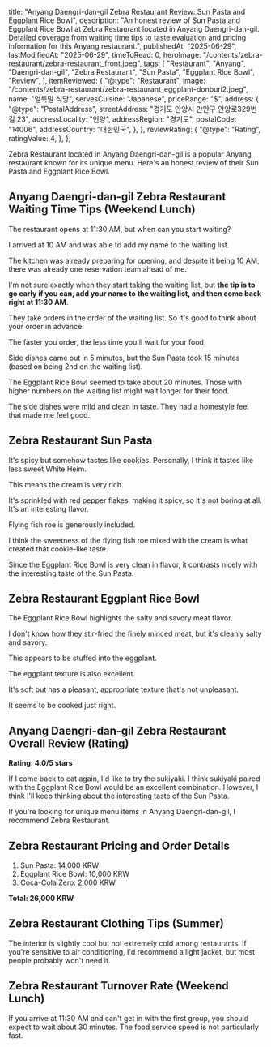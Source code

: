 
  title:
    "Anyang Daengri-dan-gil Zebra Restaurant Review: Sun Pasta and Eggplant Rice Bowl",
  description:
    "An honest review of Sun Pasta and Eggplant Rice Bowl at Zebra Restaurant located in Anyang Daengri-dan-gil. Detailed coverage from waiting time tips to taste evaluation and pricing information for this Anyang restaurant.",
  publishedAt: "2025-06-29",
  lastModifiedAt: "2025-06-29",
  timeToRead: 0,
  heroImage: "/contents/zebra-restaurant/zebra-restaurant_front.jpeg",
  tags: [
    "Restaurant",
    "Anyang",
    "Daengri-dan-gil",
    "Zebra Restaurant",
    "Sun Pasta",
    "Eggplant Rice Bowl",
    "Review",
  ],
  itemReviewed: {
    "@type": "Restaurant",
    image: "/contents/zebra-restaurant/zebra-restaurant_eggplant-donburi2.jpeg",
    name: "얼룩말 식당",
    servesCuisine: "Japanese",
    priceRange: "$",
    address: {
      "@type": "PostalAddress",
      streetAddress: "경기도 안양시 만안구 안양로329번길 23",
      addressLocality: "안양",
      addressRegion: "경기도",
      postalCode: "14006",
      addressCountry: "대한민국",
    },
  },
  reviewRating: {
    "@type": "Rating",
    ratingValue: 4,
  },
};

Zebra Restaurant located in Anyang Daengri-dan-gil is a popular Anyang restaurant known for its unique menu. Here's an honest review of their Sun Pasta and Eggplant Rice Bowl.

## Anyang Daengri-dan-gil Zebra Restaurant Waiting Time Tips (Weekend Lunch)

The restaurant opens at 11:30 AM, but when can you start waiting?

I arrived at 10 AM and was able to add my name to the waiting list.

<ImageWithCaption
  src="/contents/zebra-restaurant/zebra-restaurant_front.jpeg"
  alt="Front of Anyang Daengri-dan-gil Zebra Restaurant"
  caption="Front of Anyang Daengri-dan-gil Zebra Restaurant + beautiful Honda Cub motorcycle"
/>

The kitchen was already preparing for opening, and despite it being 10 AM, there was already one reservation team ahead of me.

I'm not sure exactly when they start taking the waiting list, but **the tip is to go early if you can, add your name to the waiting list, and then come back right at 11:30 AM**.

They take orders in the order of the waiting list. So it's good to think about your order in advance.

The faster you order, the less time you'll wait for your food.

Side dishes came out in 5 minutes, but the Sun Pasta took 15 minutes (based on being 2nd on the waiting list).

The Eggplant Rice Bowl seemed to take about 20 minutes. Those with higher numbers on the waiting list might wait longer for their food.

The side dishes were mild and clean in taste. They had a homestyle feel that made me feel good.

## Zebra Restaurant Sun Pasta

It's spicy but somehow tastes like cookies. Personally, I think it tastes like less sweet White Heim.

This means the cream is very rich.

<ImageWithCaption
  src="/contents/zebra-restaurant/zebra-restaurant_solar-pasta1.jpeg"
  alt="Zebra Restaurant Sun Pasta"
  caption="Zebra Restaurant Sun Pasta"
/>

It's sprinkled with red pepper flakes, making it spicy, so it's not boring at all. It's an interesting flavor.

Flying fish roe is generously included.

I think the sweetness of the flying fish roe mixed with the cream is what created that cookie-like taste.

<ImageWithCaption
  src="/contents/zebra-restaurant/zebra-restaurant_solar-pasta2.jpeg"
  alt="Zebra Restaurant Sun Pasta with lots of flying fish roe"
  caption="The Sun Pasta at Zebra Restaurant has tons of flying fish roe"
/>

Since the Eggplant Rice Bowl is very clean in flavor, it contrasts nicely with the interesting taste of the Sun Pasta.

## Zebra Restaurant Eggplant Rice Bowl

The Eggplant Rice Bowl highlights the salty and savory meat flavor.

<ImageWithCaption
  src="/contents/zebra-restaurant/zebra-restaurant_eggplant-donburi1.jpeg"
  alt="Zebra Restaurant Eggplant Rice Bowl"
  caption="Zebra Restaurant Eggplant Rice Bowl"
/>

I don't know how they stir-fried the finely minced meat, but it's cleanly salty and savory.

This appears to be stuffed into the eggplant.

<ImageWithCaption
  src="/contents/zebra-restaurant/zebra-restaurant_eggplant-donburi2.jpeg"
  alt="Zebra Restaurant Eggplant Rice Bowl eggplant"
  caption="The eggplant from Zebra Restaurant's Eggplant Rice Bowl"
/>

The eggplant texture is also excellent.

It's soft but has a pleasant, appropriate texture that's not unpleasant.

It seems to be cooked just right.

## Anyang Daengri-dan-gil Zebra Restaurant Overall Review (Rating)

**Rating: 4.0/5 stars**

If I come back to eat again, I'd like to try the sukiyaki. I think sukiyaki paired with the Eggplant Rice Bowl would be an excellent combination. However, I think I'll keep thinking about the interesting taste of the Sun Pasta.

If you're looking for unique menu items in Anyang Daengri-dan-gil, I recommend Zebra Restaurant.

## Zebra Restaurant Pricing and Order Details

1. Sun Pasta: 14,000 KRW
2. Eggplant Rice Bowl: 10,000 KRW
3. Coca-Cola Zero: 2,000 KRW

**Total: 26,000 KRW**

## Zebra Restaurant Clothing Tips (Summer)

The interior is slightly cool but not extremely cold among restaurants. If you're sensitive to air conditioning, I'd recommend a light jacket, but most people probably won't need it.

## Zebra Restaurant Turnover Rate (Weekend Lunch)

If you arrive at 11:30 AM and can't get in with the first group, you should expect to wait about 30 minutes. The food service speed is not particularly fast.
